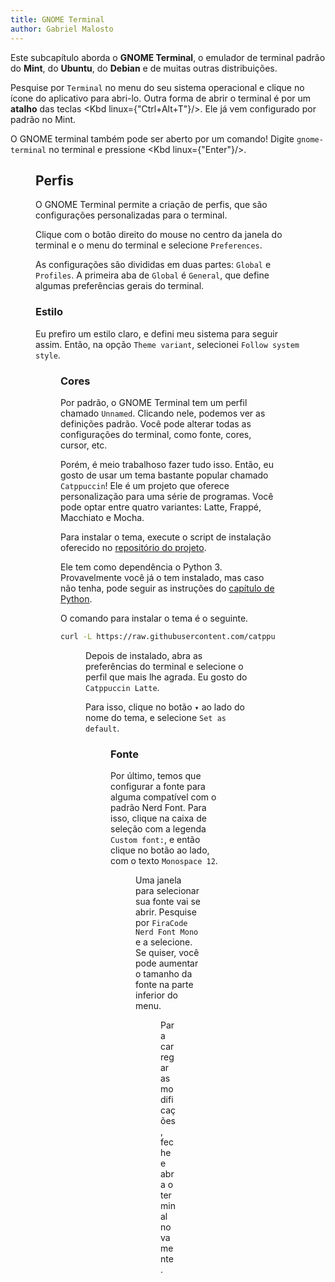 ```yaml
---
title: GNOME Terminal
author: Gabriel Malosto
---
```





Este subcapítulo aborda o **GNOME Terminal**, o emulador de terminal padrão do **Mint**, do **Ubuntu**, do **Debian** e de muitas outras distribuições.

Pesquise por `Terminal` no menu do seu sistema operacional e clique no ícone do aplicativo para abri-lo.
Outra forma de abrir o terminal é por um **atalho** das teclas <Kbd linux={"Ctrl+Alt+T"}/>.
Ele já vem configurado por padrão no Mint.

O GNOME terminal também pode ser aberto por um comando!
Digite `gnome-terminal` no terminal e pressione <Kbd linux={"Enter"}/>.

<Figure
  caption="Abrindo o GNOME Terminal a partir do terminal."
  images={[
    {
      src: openingTerminalFromTerminal,
      alt: "Terminal do GNOME, em que se executa o comando para abrir outro terminal.",
    },
  ]}
/>

## Perfis

O GNOME Terminal permite a criação de perfis, que são configurações personalizadas para o terminal.

Clique com o botão direito do mouse no centro da janela do terminal e o menu do terminal e selecione `Preferences`.

As configurações são divididas em duas partes: `Global` e `Profiles`.
A primeira aba de `Global` é `General`, que define algumas preferências gerais do terminal.

### Estilo

Eu prefiro um estilo claro, e defini meu sistema para seguir assim.
Então, na opção `Theme variant`, selecionei `Follow system style`.

<Figure
  caption="Selecionando a variante de tema clara."
  images={[
    {
      src: preferences,
      alt: "Preferências do GNOME Terminal, em que se seleciona a variante de tema clara.",
    },
  ]}
/>

### Cores

Por padrão, o GNOME Terminal tem um perfil chamado `Unnamed`.
Clicando nele, podemos ver as definições padrão.
Você pode alterar todas as configurações do terminal, como fonte, cores, cursor, etc.

Porém, é meio trabalhoso fazer tudo isso.
Então, eu gosto de usar um tema bastante popular chamado `Catppuccin`!
Ele é um projeto que oferece personalização para uma série de programas.
Você pode optar entre quatro variantes: Latte, Frappé, Macchiato e Mocha.

Para instalar o tema, execute o script de instalação oferecido no [repositório do projeto](https://github.com/catppuccin/gnome-terminal?tab=readme-ov-file#usage).

Ele tem como dependência o Python 3.
Provavelmente você já o tem instalado, mas caso não tenha, pode seguir as instruções do [capítulo de Python](../../python/install).

O comando para instalar o tema é o seguinte.

```zsh title="Mint" frame="terminal"
curl -L https://raw.githubusercontent.com/catppuccin/gnome-terminal/v1.0.0/install.py | python3 -
```

<Figure
  caption="Instalando o tema Catppuccin para o GNOME Terminal."
  images={[
    {
      src: installingCatppuccin,
      alt: "Terminal do GNOME, em que se executa o script de instalação do tema Catppuccin.",
    },
  ]}
/>

Depois de instalado, abra as preferências do terminal e selecione o perfil que mais lhe agrada.
Eu gosto do `Catppuccin Latte`.

Para isso, clique no botão `▾` ao lado do nome do tema, e selecione `Set as default`.

<Figure
  caption="Definindo o tema Catppuccin Latte como padrão."
  images={[
    {
      src: settingTheme,
      alt: "Preferências do GNOME Terminal, em que se define o tema Catppuccin Latte como padrão.",
    },
  ]}
/>

### Fonte

Por último, temos que configurar a fonte para alguma compatível com o padrão Nerd Font.
Para isso, clique na caixa de seleção com a legenda `Custom font:`, e então clique no botão ao lado, com o texto `Monospace 12`.

<Figure
  caption="Definições do perfil após mudar o tamanho da fonte."
  images={[
    {
      src: changingFontSize,
      alt: "Preferências do GNOME Terminal, em que se altera o tamanho da fonte.",
    },
  ]}
/>

Uma janela para selecionar sua fonte vai se abrir.
Pesquise por `FiraCode Nerd Font Mono` e a selecione.
Se quiser, você pode aumentar o tamanho da fonte na parte inferior do menu.

<Figure
  caption="Menu de seleção de fonte."
  images={[
    {
      src: selectingFiraCode,
      alt: `Menu de seleção de fontes do GNOME Terminal, em que se busca pelo texto "FiraCode", e se seleciona a fonte "FiraCode Nerd Font Mono".`,
    },
  ]}
/>

Para carregar as modificações, feche e abra o terminal novamente.

<Figure
  caption="Aparência final do terminal após mudar o tema."
  images={[
    {
      src: result,
      alt: "Terminal do GNOME com o tema Catppuccin Latte aplicado.",
    },
  ]}
/>
